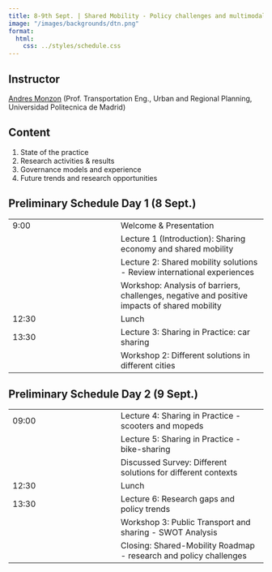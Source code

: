 ```yaml
---
title: 8-9th Sept. | Shared Mobility - Policy challenges and multimodal solutions
image: "/images/backgrounds/dtn.png"
format:
  html:
    css: ../styles/schedule.css
---
```


## Instructor
[Andres Monzon](/speakers/amonzon.html) (Prof. Transportation Eng., Urban and Regional Planning, Universidad Politecnica de Madrid)

## Content
1. State of the practice
2. Research activities & results
3. Governance models and experience
4. Future trends and research opportunities


## Preliminary Schedule Day 1 (8 Sept.)
::: {.schedule-forum}
| |  |
| --- | ---- |
| 9:00 | <span class="event-outline-blue"></span> Welcome & Presentation |
| | <span class="event-filled-green"></span> Lecture 1 (Introduction): Sharing economy and shared mobility     |
| | <span class="event-filled-green"></span> Lecture 2: Shared mobility solutions - Review international experiences    |
| | <span class="event-filled-orange"></span> Workshop: Analysis of barriers, challenges, negative and positive impacts of shared mobility  |
| 12:30 | <span class="event-outline-blue"></span> Lunch |
| 13:30 | <span class="event-filled-green"></span> Lecture 3: Sharing in Practice: car sharing  |
| | <span class="event-filled-orange"></span> Workshop 2: Different solutions in different cities |
:::

## Preliminary Schedule Day 2 (9 Sept.)
::: {.schedule-forum}
| |  |
| --- | ---- |
| 09:00 | <span class="event-filled-green"></span> Lecture 4: Sharing in Practice - scooters and mopeds  |
| | <span class="event-filled-green"></span> Lecture 5: Sharing in Practice - bike-sharing |
| | <span class="event-filled-green"></span> Discussed Survey: Different solutions for different contexts |
| 12:30 | <span class="event-outline-blue"></span> Lunch |
| 13:30 | <span class="event-filled-green"></span> Lecture 6: Research gaps and policy trends |
| | <span class="event-filled-orange"></span> Workshop 3: Public Transport and sharing - SWOT Analysis |
| | <span class="event-filled-blue"></span> Closing: Shared-Mobility Roadmap - research and policy challenges |
:::
